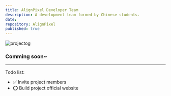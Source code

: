 ```yaml
---
title: AlignPixel Developer Team
description: A development team formed by Chinese students.
date: 
repository: AlignPixel
published: true
---
```


![projectog](https://github.com/AlignPixel/.github/blob/main/party.png)

### Comming soon~

---

Todo list: 
 - ✅ Invite project members
 - ⭕️ Build project official website